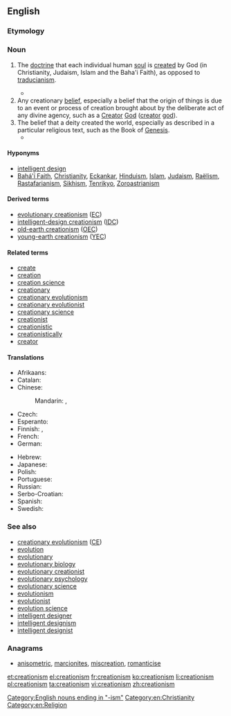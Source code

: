 ==English==

{{wikipedia}}

===Etymology===
{{suffix|creation|ism}}

===Noun===
{{en-noun|-|s}}

# {{context|theology|lang=en}} The [[doctrine]] that each individual human [[soul]] is [[create]]d by God (in Christianity, Judaism, Islam and the Baha'i Faith), as opposed to [[traducianism]].
#* {{quote-book|title=The Doctrine of the Incarnation of our Lord Jesus Christ, in its relation to Mankind and to the Church|author=[[w:Robert Isaac Wilberforce|Robert Wilberforce]]|year=1848|passage=the preservation of the race of man is made to grow out of that quickening impulse, which we call the life of humanity. This notion, which was called Traducianism by the schoolmen (the system opposed to it being termed '''Creatianism''' {{SIC}})}}
# Any creationary [[belief]], especially a belief that the origin of things is due to an event or process of creation brought about by the deliberate act of any divine agency, such as a [[Creator]] [[God]] ([[creator]] [[god]]).
# The belief that a deity created the world, especially as described in a particular religious text, such as the Book of [[Genesis]].
#* {{quote-book|title=Natural science and religion, 2 lectures‎|page=89|author=[[w:Asa Gray|Asa Gray]]|year=1880|passage=It must be reasonably clear to all who have taken pains to understand the matter that the true issue as regards design is not between Darwinism and direct '''Creationism''', but between design and fortuity, between any intention or intellectual cause and no intention nor predicable first cause.}}

====Hyponyms====
* [[intelligent design]]
* [[Bahá'í Faith]],‎ [[Christianity]],‎ [[Eckankar]],‎ [[Hinduism]],‎ [[Islam]],‎ [[Judaism]],‎ [[Raëlism]],‎ [[Rastafarianism]],‎ [[Sikhism]],‎ [[Tenrikyo]],‎ [[Zoroastrianism]]

====Derived terms====
* [[evolutionary creationism]] ([[EC]])
* [[intelligent-design creationism]] ([[IDC]])
* [[old-earth creationism]] ([[OEC]])
* [[young-earth creationism]] ([[YEC]])

====Related terms====
* [[create]]
* [[creation]]
* [[creation science]]
* [[creationary]]
* [[creationary evolutionism]]
* [[creationary evolutionist]]
* [[creationary science]]
* [[creationist]]
* [[creationistic]]
* [[creationistically]]
* [[creator]]

====Translations====
{{trans-top|any creationary theory or belief system}}
* Afrikaans: {{t-|af|kreasionisme}}
* Catalan: {{t-|ca|creacionisme|m}}
* Chinese:
*: Mandarin: {{t|cmn|神創論|sc=Hani}}, {{t|cmn|神创论|tr=shénchuànglùn|sc=Hani}}
* Czech: {{t-|cs|kreacionismus|m}}
* Esperanto: {{t-|eo|kreismo}}
* Finnish: {{t+|fi|kreationismi}}, {{t-|fi|luomisusko}}
* French: {{t+|fr|créationnisme|m}}
* German: {{t+|de|Kreationismus|m}}
{{trans-mid}}
* Hebrew: {{t-|he|בריאתנות|f|tr=briatanut}}
* Japanese: {{t-|ja|創造論|tr=そうぞうろん, sōzōron}}
* Polish: {{t+|pl|kreacjonizm|m}}
* Portuguese: {{t+|pt|criacionismo|m}}
* Russian: {{t+|ru|креационизм|m|tr=kr'eacionízm}}
* Serbo-Croatian: {{t-|sh|kreacionizam|m}}
* Spanish: {{t-|es|creacionismo|m}}
* Swedish: {{t-|sv|kreationism|c}}
{{trans-bottom}}

===See also===
* [[creationary evolutionism]] ([[CE]])
* [[evolution]]
* [[evolutionary]]
* [[evolutionary biology]]
* [[evolutionary creationist]]
* [[evolutionary psychology]]
* [[evolutionary science]]
* [[evolutionism]]
* [[evolutionist]]
* [[evolution science]]
* [[intelligent designer]]
* [[intelligent designism]]
* [[intelligent designist]]

===Anagrams===
* [[anisometric#English|anisometric]], [[marcionites#English|marcionites]], [[miscreation#English|miscreation]], [[romanticise#English|romanticise]]

[[Category:English nouns ending in "-ism"]]
[[Category:en:Christianity]]
[[Category:en:Religion]]

[[et:creationism]]
[[el:creationism]]
[[fr:creationism]]
[[ko:creationism]]
[[li:creationism]]
[[pl:creationism]]
[[ta:creationism]]
[[vi:creationism]]
[[zh:creationism]]